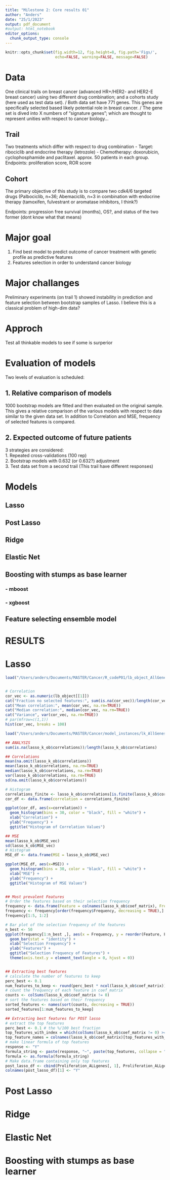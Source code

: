 ```yaml
---
title: "Milestone 2: Core results 01"
author: "Anders"
date: "25/1/2023"
output: pdf_document
#output: html_notebook
editor_options: 
  chunk_output_type: console
---
```


<!-- ```{r echo=FALSE}  -->
<!-- knitr::opts_chunk$set(echo=FALSE)  -->
<!-- ``` -->

```r
knitr::opts_chunk$set(fig.width=12, fig.height=8, fig.path='Figs/',
                      echo=FALSE, warning=FALSE, message=FALSE)
```
# Data
One clinical trails on breast cancer (advanced HR+/HER2- and HER2-E breast cancer) using two different drug combination; and a cohorts study (here used as test data set). /
Both data set have 771 genes. This genes are specifically selected based likely potential role in breast cancer. /
The gene set is dived into X numbers of "signature genes"; which are thought to represent unities with respect to cancer biology...

## Trail
Two treatments which differ with respect to drug combination 
- Target: ribociclib and endocrine therapy (letrozole)
- Chemotherapy: doxorubicin, cyclophosphamide and paclitaxel. 
approx. 50 patients in each group.
Endpoints: proliferation score, ROR score

## Cohort
The primary objective of this study is to compare two cdk4/6 targeted drugs (Palbociclib, n=36; Abemaciclib, n=3 in combination with endocrine therapy (tamoxifen, fulvestrant or aromatase inhibitors,  I think?) 

Endpoints: progression free survival (months), OS?, and status of the two former (dont know what that means)

# Major goal
1. Find best model to predict outcome of cancer treatment with genetic profile as predictive features
2. Features selection in order to understand cancer biology

# Major challanges
Preliminary experiments (on trail 1) showed instability in prediction and feature selection between bootstrap samples of Lasso. I believe this is a classical problem of high-dim data?

# Approch
Test all thinkable models to see if some is surperior

# Evaluation of models
Two levels of evaluation is scheduled:

## 1. Relative comparison of models
1000 bootstrap models are fitted and then evaluated on the original sample. This gives a relative comparison of the various models with respect to data similar to the given data set. In addition to Correlation and MSE, frequency of selected features is compared.

## 2. Expected outcome of future patients
3 strategies are considered:  
1. Repeated cross-validations (100 rep) \
2. Bootstrap models with 0.632 (or 0.632?) adjustment \
3. Test data set from a second trail (This trail have different responses) \

# Models
## Lasso
## Post Lasso
## Ridge
## Elastic Net
## Boosting with stumps as base learner
### - mboost
### - xgboost
## Feature selecting ensemble model


# RESULTS

# Lasso
```r
load("/Users/anders/Documents/MASTER/Cancer/R_codeP01/lb_object_AllGenes01.RData")


# Correlation
cor_vec <- as.numeric(lb_object[[1]])
cat("Fraction no selected features:", sum(is.na(cor_vec))/length(cor_vec) )   # fraction of NA
cat("Mean correlation:", mean(cor_vec, na.rm=TRUE))
cat("Median correlation:", median(cor_vec, na.rm=TRUE))
cat("Variance", var(cor_vec, na.rm=TRUE))
# par(mfrow=c(1,1))
hist(cor_vec, breaks = 100)

```


```r
load("/Users/anders/Documents/MASTER/Cancer/model_instances/lk_AllGenesProlif.RData")

## ANALYSIS
sum(is.na(lasso_k_ob$correlations))/length(lasso_k_ob$correlations)    # fraction of NA

## Correlations
mean(na.omit(lasso_k_ob$correlations))
mean(lasso_k_ob$correlations, na.rm=TRUE)
median(lasso_k_ob$correlations, na.rm=TRUE)
var(lasso_k_ob$correlations, na.rm=TRUE)
sd(na.omit(lasso_k_ob$correlations))

# Histogram
correlations_finite <- lasso_k_ob$correlations[is.finite(lasso_k_ob$correlations)]
cor_df <- data.frame(correlation = correlations_finite)

ggplot(cor_df, aes(x=correlation)) +
  geom_histogram(bins = 30, color = "black", fill = "white") +
  xlab("Correlation") +
  ylab("Frequency") +
  ggtitle("Histogram of Correlation Values")

## MSE
mean(lasso_k_ob$MSE_vec)
sd(lasso_k_ob$MSE_vec)
# Histogram
MSE_df <- data.frame(MSE = lasso_k_ob$MSE_vec)

ggplot(MSE_df, aes(x=MSE)) +
  geom_histogram(bins = 30, color = "black", fill = "white") +
  xlab("MSE") +
  ylab("Frequency") +
  ggtitle("Histogram of MSE Values")


## Most prevalent Features
# Order the features based on their selection frequency
frequency <- data.frame(Feature = colnames(lasso_k_ob$coef_matrix), Frequency = colSums(lasso_k_ob$coef_matrix != 0) / (repeats * folds))
frequency <- frequency[order(frequency$Frequency, decreasing = TRUE),]
frequency[1:5, 1:2]

# Bar plot of the selection frequency of the features
n_best <- 50
ggplot(frequency[1:n_best ,], aes(x = Frequency, y = reorder(Feature, Frequency))) +
  geom_bar(stat = "identity") +
  xlab("Selection Frequency") +
  ylab("Features") +
  ggtitle("Selection Frequency of Features") +
  theme(axis.text.y = element_text(angle = 0, hjust = 0))


## Extracting best features
# calculate the number of features to keep
perc_best <- 0.1
num_features_to_keep <- round(perc_best * ncol(lasso_k_ob$coef_matrix))
# count the frequency of each feature in coef_matrix
counts <- colSums(lasso_k_ob$coef_matrix != 0)
# sort the features based on their frequency
sorted_features <- names(sort(counts, decreasing = TRUE))
sorted_features[1:num_features_to_keep]

## Extracting best features for POST lasso
# extract the top features
perc_best <- 0.1 # the %/100 best fraction 
top_features_with_index = which(colSums(lasso_k_ob$coef_matrix != 0) >= perc_best * repeats)
top_feature_names = colnames(lasso_k_ob$coef_matrix)[top_features_with_index]
# make linear formula of top features
response <- "Y"
formula_string <- paste(response, "~", paste(top_features, collapse = " + "))
formula <- as.formula(formula_string)
# Make data.frame containing only top features
post_lasso_df <- cbind(Proliferation_ALLgenes[, 1], Proliferation_ALLgenes[, top_features_with_index + 1])
colnames(post_lasso_df)[1] <- "Y"

```






# Post Lasso
# Ridge
# Elastic Net
# Boosting with stumps as base learner




